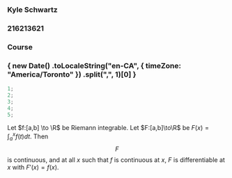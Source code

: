 <div class="title-page">
	<h3>Kyle Schwartz</h3>
	<h3>216213621</h3>
	<h3>Course</h3>
	<h3 id="date">
		{
			new Date()
				.toLocaleString("en-CA", { timeZone: "America/Toronto" })
				.split(",", 1)[0]
		}
	</h3>
</div>

```js
1;
2;
3;
4;
5;
```

Let $f:[a,b] \to \R$ be Riemann integrable. Let $F:[a,b]\to\R$ be $F(x)=
\int_{a}^{x}f(t)dt$. Then $$F$$ is continuous, and at all $x$ such that $f$ is continuous at $x$, $F$ is differentiable at $x$ with $F'(x)=f(x)$.
